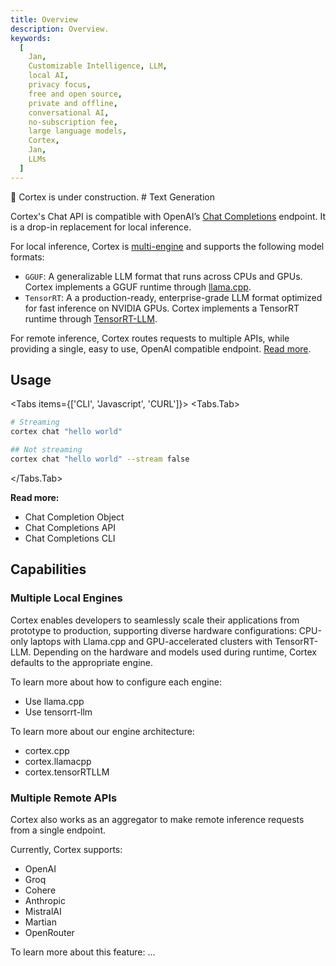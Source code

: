 ```yaml
---
title: Overview
description: Overview.
keywords:
  [
    Jan,
    Customizable Intelligence, LLM,
    local AI,
    privacy focus,
    free and open source,
    private and offline,
    conversational AI,
    no-subscription fee,
    large language models,
    Cortex,
    Jan,
    LLMs
  ]
---
```



<Callout type="warning">
🚧 Cortex is under construction.
</Callout>
# Text Generation

Cortex's Chat API is compatible with OpenAI’s [Chat Completions](https://platform.openai.com/docs/api-reference/chat) endpoint. It is a drop-in replacement for local inference.

For local inference, Cortex is [multi-engine](#multiple-local-engines) and supports the following model formats: 

- `GGUF`: A generalizable LLM format that runs across CPUs and GPUs. Cortex implements a GGUF runtime through [llama.cpp](https://github.com/ggerganov/llama.cpp/).
- `TensorRT`: A a production-ready, enterprise-grade LLM format optimized for fast inference on NVIDIA GPUs. Cortex implements a TensorRT runtime through [TensorRT-LLM](https://github.com/NVIDIA/TensorRT-LLM).

For remote inference, Cortex routes requests to multiple APIs, while providing a single, easy to use, OpenAI compatible endpoint. [Read more](#remote-api-integration). 

## Usage

<Tabs items={['CLI', 'Javascript', 'CURL']}>
<Tabs.Tab>

```bash
# Streaming
cortex chat "hello world"

## Not streaming
cortex chat "hello world" --stream false
```
</Tabs.Tab>
</Tabs>

**Read more:** 

- Chat Completion Object
- Chat Completions API
- Chat Completions CLI

## Capabilities

### Multiple Local Engines

Cortex enables developers to seamlessly scale their applications from prototype to production, supporting diverse hardware configurations: CPU-only laptops with Llama.cpp and GPU-accelerated clusters with TensorRT-LLM. Depending on the hardware and models used during runtime, Cortex defaults to the appropriate engine. 

To learn more about how to configure each engine:

- Use llama.cpp
- Use tensorrt-llm

To learn more about our engine architecture:

- cortex.cpp
- cortex.llamacpp
- cortex.tensorRTLLM

### Multiple Remote APIs

Cortex also works as an aggregator to make remote inference requests from a single endpoint. 

Currently, Cortex supports: 
- OpenAI
- Groq
- Cohere
- Anthropic
- MistralAI
- Martian
- OpenRouter

To learn more about this feature: ...
